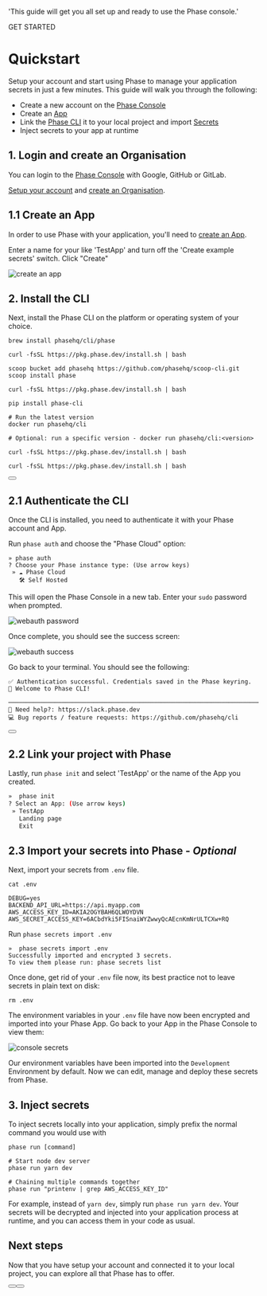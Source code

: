 
  'This guide will get you all set up and ready to use the Phase console.'

<Tag variant="small">GET STARTED</Tag>

# Quickstart

Setup your account and start using Phase to manage your application secrets in just a few minutes. This guide will walk you through the following:

- Create a new account on the [Phase Console](https://console.phase.dev)
- Create an [App](/console/apps)
- Link the [Phase CLI](/cli/commands) it to your local project and import [Secrets](/console/secrets)
- Inject secrets to your app at runtime

## 1. Login and create an Organisation

You can login to the <a href="https://console.phase.dev" target="_blank"> Phase Console</a> with Google, GitHub or GitLab.

[Setup your account](/console/users#account-keys-and-setup) and [create an Organisation](/console/organisation#create-an-organisation).

## 1.1 Create an App

In order to use Phase with your application, you'll need to [create an App](/console/apps#create-an-app).

Enter a name for your like 'TestApp' and turn off the 'Create example secrets' switch. Click "Create"

![create an app](/assets/images/console/quickstart/quickstart-create-app.png)

## 2. Install the CLI

Next, install the Phase CLI on the platform or operating system of your choice.

<CodeGroup>

```fish {{ title: 'MacOS' }}
brew install phasehq/cli/phase
```

```fish {{ title: 'Linux' }}
curl -fsSL https://pkg.phase.dev/install.sh | bash
```

```fish {{ title: 'Windows' }}
scoop bucket add phasehq https://github.com/phasehq/scoop-cli.git
scoop install phase
```

```fish {{ title: 'Alpine Linux' }}
curl -fsSL https://pkg.phase.dev/install.sh | bash
```

```fish {{ title: 'Python pip' }}
pip install phase-cli
```

```fish {{ title: 'Docker' }}
# Run the latest version
docker run phasehq/cli

# Optional: run a specific version - docker run phasehq/cli:<version>
```

```fish {{ title: 'Raspberry Pi' }}
curl -fsSL https://pkg.phase.dev/install.sh | bash
```

```fish {{ title: 'ARM64' }}
curl -fsSL https://pkg.phase.dev/install.sh | bash
```

</CodeGroup>

<div className="not-prose">
  <Button
    href="/cli/install"
    variant="text"
    arrow="right"
    children="Explore CLI Installation"
  />
</div>

## 2.1 Authenticate the CLI

Once the CLI is installed, you need to authenticate it with your Phase account and App.

Run `phase auth` and choose the "Phase Cloud" option:

```
» phase auth
? Choose your Phase instance type: (Use arrow keys)
 » ☁️ Phase Cloud
   🛠️ Self Hosted
```

This will open the Phase Console in a new tab. Enter your `sudo` password when prompted.

![webauth password](/assets/images/console/quickstart/webauth-password.png)

Once complete, you should see the success screen:

![webauth success](/assets/images/console/quickstart/webauth-success.png)

Go back to your terminal. You should see the following:

```
✅ Authentication successful. Credentials saved in the Phase keyring.
🎉 Welcome to Phase CLI!

─────────────────────────────────────────────────────────────────────────────────────────────────────────────────────────────
🙋 Need help?: https://slack.phase.dev
💻 Bug reports / feature requests: https://github.com/phasehq/cli
```

<div className="not-prose">
  <Button
    href="/cli/commands"
    variant="text"
    arrow="right"
    children="Explore CLI Usage"
  />
</div>

## 2.2 Link your project with Phase

Lastly, run `phase init` and select 'TestApp' or the name of the App you created.

```sh
»  phase init
? Select an App: (Use arrow keys)
 » TestApp
   Landing page
   Exit
```

## 2.3 Import your secrets into Phase - **_Optional_**

Next, import your secrets from `.env` file.

```fish
cat .env

DEBUG=yes
BACKEND_API_URL=https://api.myapp.com
AWS_ACCESS_KEY_ID=AKIA2OGYBAH6QLWOYDVN
AWS_SECRET_ACCESS_KEY=6ACbdYki5FISnaiWYZwwyQcAEcnKmNrULTCXw+RQ
```

Run `phase secrets import .env`

```
»  phase secrets import .env
Successfully imported and encrypted 3 secrets.
To view them please run: phase secrets list
```

Once done, get rid of your `.env` file now, its best practice not to leave secrets in plain text on disk:

```fish
rm .env
```

The environment variables in your `.env` file have now been encrypted and imported into your Phase App. Go back to your App in the Phase Console to view them:

![console secrets](/assets/images/console/quickstart/quickstart-console-secrets.png)

Our environment variables have been imported into the `Development` Environment by default. Now we can edit, manage and deploy these secrets from Phase.

## 3. Inject secrets

To inject secrets locally into your application, simply prefix the normal command you would use with

```fish
phase run [command]

# Start node dev server
phase run yarn dev

# Chaining multiple commands together
phase run "printenv | grep AWS_ACCESS_KEY_ID"
```

For example, instead of `yarn dev`, simply run `phase run yarn dev`. Your secrets will be decrypted and injected into your application process at runtime, and you can access them in your code as usual.

## Next steps

Now that you have setup your account and connected it to your local project, you can explore all that Phase has to offer.

<div className="not-prose mb-16 mt-6 flex gap-3">
  <Button
    href="/console"
    variant="secondary"
    arrow="right"
    children="🎛️ Phase Console"
  />
  <Button
    href="/cli/commands"
    variant="secondary"
    arrow="right"
    children="⌨ Phase CLI"
  />
</div>
